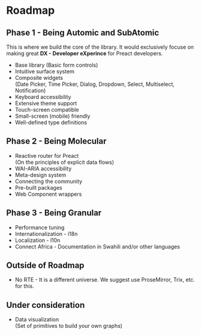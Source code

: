 # Roadmap


## Phase 1 - Being Automic and SubAtomic
This is where we build the core of the library. It would exclusively focuse on making great **DX - Developer eXperince** for Preact developers.

- Base library (Basic form controls)
- Intuitive surface system
- Composite widgets<br />
  (Date Picker, Time Picker, Dialog, Dropdown, Select, Multiselect, Notification)
- Keyboard accessibility
- Extensive theme support
- Touch-screen compatible
- Small-screen (mobile) friendly
- Well-defined type definitions


## Phase 2 - Being Molecular
- Reactive router for Preact<br />
  (On the principles of explicit data flows)
- WAI-ARIA accessibility
- Meta-design system
- Connecting the community
- Pre-built packages
- Web Component wrappers


## Phase 3 - Being Granular
- Performance tuning
- Internationalization - i18n
- Localization - l10n
- Connect Africa - Documentation in Swahili and/or other languages


## Outside of Roadmap
- No RTE - It is a different universe. We suggest use ProseMirror, Trix, etc. for this.


## Under consideration
- Data visualization<br />
  (Set of primitives to build your own graphs)
